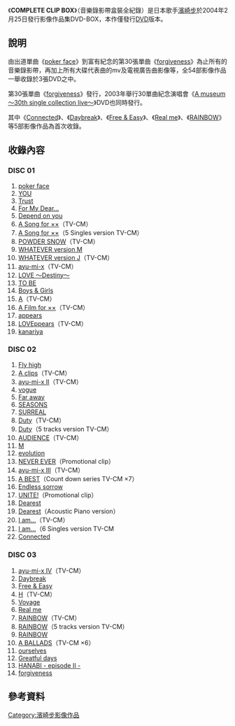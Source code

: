 {{unreferenced|time=2011-05-06T08:12:25+00:00}}
{{Infobox Album
| Name           = COMPLETE CLIP BOX<br/><small>音樂錄影帶盒裝全紀錄</small>
| Type           = video
| Artist         = [[濱崎步|濱崎步]]
| Released       = 2004年2月25日
| Recorded       = 
| Genre          = [[J-POP|J-POP]]
| Length         = 
| Label          = [[avex_trax|avex trax]]
| Producer       = 松浦勝人
| Reviews        = 
| Chart position = 
| Certification  = 
| Last album     = [[ayumi_hamasaki_COMPLETE_LIVE_BOX_A|ayumi hamasaki COMPLETE LIVE BOX A]]<br/>（[[ayumi_hamasaki_COUNTDOWN_LIVE_2001-2002_A|COUNTDOWN LIVE 2001-2002]]、[[ayumi_hamasaki_COUNTDOWN_LIVE_2002-2003_A|COUNTDOWN LIVE 2002-2003]]）<br/>[[ayumi_hamasaki_ARENA_TOUR_2002_A|ayumi hamasaki ARENA TOUR 2002 A]]<br/>[[ayumi_hamasaki_STADIUM_TOUR_2002_A|ayumi hamasaki STADIUM TOUR 2002 A]]<br/>（2003年）
| This album     = '''COMPLETE CLIP BOX'''<br/>[[A_museum_～30th_single_collection_live～|A museum ～30th single collection live～]]<br/>（2004年）
| Next album     = [[ayumi_hamasaki_ARENA_TOUR_2003-2004_A|ayumi hamasaki ARENA TOUR 2003-2004 A]]<br/>（2004年）
}}

《'''COMPLETE CLIP BOX'''》（音樂錄影帶盒裝全紀錄）是日本歌手[[濱崎步|濱崎步]]於2004年2月25日發行影像作品集DVD-BOX，本作僅發行[[DVD|DVD]]版本。

== 說明 ==
由出道單曲《[[poker_face_(濱崎步單曲)|poker face]]》到富有紀念的第30張單曲《[[forgiveness|forgiveness]]》為止所有的音樂錄影帶，再加上所有大碟代表曲的mv及電視廣告曲影像等，全54部影像作品一舉收錄於3張DVD之中。

第30張單曲《[[forgiveness|forgiveness]]》發行，2003年舉行30單曲紀念演唱會《[[A_museum_～30th_single_collection_live～|A museum ～30th single collection live～]]》DVD也同時發行。

其中《[[I_am...|Connected]]》、《[[Daybreak|Daybreak]]》、《[[Free_&_Easy|Free & Easy]]》、《[[RAINBOW|Real me]]》、《[[A_BALLADS|RAINBOW]]》等5部影像作品為首次收錄。

== 收錄內容 ==
=== DISC 01 ===
# [[poker_face_(濱崎步單曲)|poker face]] 
# [[YOU_(濱崎步單曲)|YOU]] 
# [[Trust|Trust]]  
# [[For_My_Dear...|For My Dear...]]  
# [[Depend_on_you|Depend on you]]  
# [[A_Song_for_××|A Song for ××]]（TV-CM）
# [[A_Song_for_××|A Song for ××]]（5 Singles version TV-CM） 
# [[A_Song_for_××|POWDER SNOW]]（TV-CM） 
# [[WHATEVER|WHATEVER version M]] 
# [[WHATEVER|WHATEVER version J]]（TV-CM） 
# [[ayu-mi-x|ayu-mi-x]]（TV-CM） 
# [[LOVE_～Destiny～|LOVE ～Destiny～]]
# [[TO_BE|TO BE]]  
# [[Boys_&_Girls|Boys & Girls]] 
# [[A_(濱崎步單曲)|A]]（TV-CM）
# [[A_Film_for_××|A Film for ××]]（TV-CM）
# [[appears|appears]]  
# [[LOVEppears|LOVEppears]]（TV-CM）
# [[kanariya|kanariya]] 

=== DISC 02 ===
# [[Fly_high|Fly high]]  
# [[A_clips|A clips]]（TV-CM）
# [[ayu-mi-x_II|ayu-mi-x II]]（TV-CM）
# [[vogue_(濱崎步單曲)|vogue]]
# [[Far_away|Far away]]  
# [[SEASONS|SEASONS]]  
# [[SURREAL|SURREAL]]  
# [[Duty|Duty]]（TV-CM）  
# [[Duty|Duty]]（5 tracks version TV-CM）
# [[AUDIENCE|AUDIENCE]]（TV-CM）
# [[M_(濱崎步單曲)|M]]  
# [[evolution_(濱崎步單曲)|evolution]]
# [[NEVER_EVER|NEVER EVER]]（Promotional clip）
# [[ayu-mi-x_III|ayu-mi-x III]]（TV-CM） 
# [[A_BEST|A BEST]]（Count down series TV-CM ×7）
# [[Endless_sorrow|Endless sorrow]]  
# [[UNITE!|UNITE!]]（Promotional clip） 
# [[Dearest_(濱崎步單曲)|Dearest]]  
# [[Dearest_(濱崎步單曲)|Dearest]]（Acoustic Piano version）
# [[I_am...|I am...]]（TV-CM）
# [[I_am...|I am...]]（6 Singles version TV-CM
# [[I_am...|Connected]]

=== DISC 03 ===
# [[ayu-mi-x_4_+_selection|ayu-mi-x IV]]（TV-CM）  
# [[Daybreak|Daybreak]] 
# [[Free_&_Easy|Free & Easy]]  
# [[H_(濱崎步單曲)|H]]（TV-CM） 
# [[Voyage|Voyage]]
# [[RAINBOW|Real me]]  
# [[RAINBOW|RAINBOW]]（TV-CM） 
# [[RAINBOW|RAINBOW]]（5 tracks version TV-CM）
# [[A_BALLADS|RAINBOW]]  
# [[A_BALLADS|A BALLADS]]（TV-CM ×6）
# [[&_(濱崎步單曲)|ourselves]]  
# [[&_(濱崎步單曲)|Greatful days]] 
# [[&_(濱崎步單曲)|HANABI - episode II -]]
# [[forgiveness|forgiveness]]

== 參考資料 ==
{{濱崎步}}

[[Category:濱崎步影像作品|Category:濱崎步影像作品]]